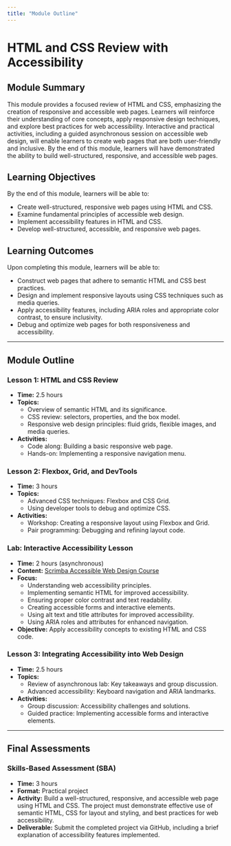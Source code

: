 ```yaml
---
title: "Module Outline"
---
```


# HTML and CSS Review with Accessibility

## Module Summary

This module provides a focused review of HTML and CSS, emphasizing the creation of responsive and accessible web pages. Learners will reinforce their understanding of core concepts, apply responsive design techniques, and explore best practices for web accessibility. Interactive and practical activities, including a guided asynchronous session on accessible web design, will enable learners to create web pages that are both user-friendly and inclusive. By the end of this module, learners will have demonstrated the ability to build well-structured, responsive, and accessible web pages.

## Learning Objectives

By the end of this module, learners will be able to:
- Create well-structured, responsive web pages using HTML and CSS.
- Examine fundamental principles of accessible web design.
- Implement accessibility features in HTML and CSS.
- Develop well-structured, accessible, and responsive web pages.

## Learning Outcomes

Upon completing this module, learners will be able to:
- Construct web pages that adhere to semantic HTML and CSS best practices.
- Design and implement responsive layouts using CSS techniques such as media queries.
- Apply accessibility features, including ARIA roles and appropriate color contrast, to ensure inclusivity.
- Debug and optimize web pages for both responsiveness and accessibility.

---

## Module Outline

### Lesson 1: HTML and CSS Review
- **Time:** 2.5 hours
- **Topics:**
  - Overview of semantic HTML and its significance.
  - CSS review: selectors, properties, and the box model.
  - Responsive web design principles: fluid grids, flexible images, and media queries.
- **Activities:**
  - Code along: Building a basic responsive web page.
  - Hands-on: Implementing a responsive navigation menu.

### Lesson 2: Flexbox, Grid, and DevTools
- **Time:** 3 hours
- **Topics:**
  - Advanced CSS techniques: Flexbox and CSS Grid.
  - Using developer tools to debug and optimize CSS.
- **Activities:**
  - Workshop: Creating a responsive layout using Flexbox and Grid.
  - Pair programming: Debugging and refining layout code.

### Lab: Interactive Accessibility Lesson
- **Time:** 2 hours (asynchronous)
- **Content:** [Scrimba Accessible Web Design Course](https://v2.scrimba.com/learn-accessible-web-design-c031)
- **Focus:**
  - Understanding web accessibility principles.
  - Implementing semantic HTML for improved accessibility.
  - Ensuring proper color contrast and text readability.
  - Creating accessible forms and interactive elements.
  - Using alt text and title attributes for improved accessibility.
  - Using ARIA roles and attributes for enhanced navigation.
- **Objective:** Apply accessibility concepts to existing HTML and CSS code.

### Lesson 3: Integrating Accessibility into Web Design
- **Time:** 2.5 hours
- **Topics:**
  - Review of asynchronous lab: Key takeaways and group discussion.
  - Advanced accessibility: Keyboard navigation and ARIA landmarks.
- **Activities:**
  - Group discussion: Accessibility challenges and solutions.
  - Guided practice: Implementing accessible forms and interactive elements.

---

## Final Assessments

### Skills-Based Assessment (SBA)

- **Time:** 3 hours
- **Format:** Practical project
- **Activity:** Build a well-structured, responsive, and accessible web page using HTML and CSS. The project must demonstrate effective use of semantic HTML, CSS for layout and styling, and best practices for web accessibility.
- **Deliverable:** Submit the completed project via GitHub, including a brief explanation of accessibility features implemented.